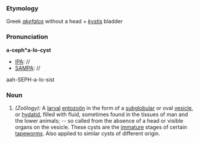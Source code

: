 ===Etymology===
Greek ''[[akefalos]]'' without a head + ''[[kystis]]'' bladder 
===Pronunciation===
'''a-ceph*a-lo-cyst'''
*[[IPA]]: //
*[[SAMPA]]: //
aah-SEPH-a-lo-sist
===Noun===
#''(Zoölogy):'' A [[larval]] [[entozoön]] in the form of a [[subglobular]] or oval [[vesicle]], or [[hydatid]], filled with fluid, sometimes found in the tissues of man and the lower animals; -- so called from the absence of a head or visible organs on the vesicle. These cysts are the [[immature]] stages of certain [[tapeworm]]s. Also applied to similar cysts of different origin.